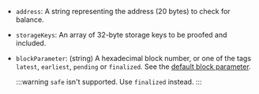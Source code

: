 - `address`: A string representing the address (20 bytes) to check for balance.
- `storageKeys`: An array of 32-byte storage keys to be proofed and included.
- `blockParameter`: (string) A hexadecimal block number, or one of the tags `latest`, `earliest`, `pending` or `finalized`. See the [default block parameter](https://ethereum.org/en/developers/docs/apis/json-rpc/#default-block).

  :::warning
  `safe` isn't supported. Use `finalized` instead. 
  :::

